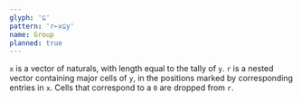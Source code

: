 ```yaml
---
glyph: '⊆'
pattern: 'r←x⊆y'
name: Group
planned: true
---
```


`x` is a vector of naturals, with length equal to the tally of `y`. `r` is a nested vector containing major cells of `y`, in the positions marked by corresponding entries in `x`. Cells that correspond to a `0` are dropped from `r`.
